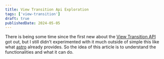```yaml
---
title: View Transition Api Exploration
tags: ['view-transition']
draft: true
publishedDate: 2024-05-05
---
```


There is being some time since the first new about the [View Transition API](https://developer.mozilla.org/en-US/docs/Web/API/View_Transitions_API) got out, but I still didn't experimented with it much outside of simple this like what [astro](https://docs.astro.build/en/guides/view-transitions/) already provides. So the idea of this article is to understand the functionalities and what it can do.
